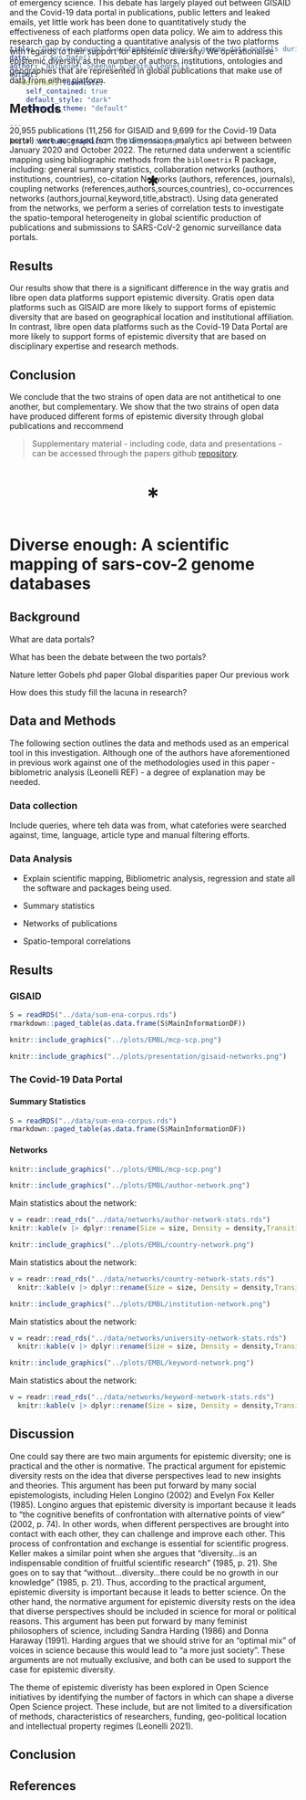 ```yaml
---
title: "Diverse enough? A systematic review of genome data portals during the sars-cov-2 pandemic"
date: "`r Sys.Date()`"
author: "Nathanael Sheehan & Sabina Leonelli"
output:
  rmdformats::downcute:
    self_contained: true
    default_style: "dark"
    downcute_theme: "default"

---
```



```r
knitr::include_graphics("../plots/dna.png")
```

<p style="text-align:center;font-size:3em;margin-bottom:-15vh"> <b>*</b></p>

<!-- GISAID is a global initiative that enables scientists to access genomic data of the SARS-CoV-2 virus. The platform has been praised for its efforts in enabling global collaboration, yet it has also come under fire for its strict open data policy which requires researchers to sign a data sharing agreement that limits how they can use and share this data.  -->


<!--  The covid-19 pandemic has highlighted the importance of open data sharing as it has allowed researchers to rapidly respond to the pandemic through rapid knowledge exchange.  -->

<!-- We find that GISAID is more effective at supporting epistemic di -->

# Abstract

## Background

Open data sharing is a central tenet of scientific research and has been shown to improve the quality of research, increase reproducibility, and support knowledge exchange.The two strains of open data - gratis or libre - are often described as antithetical to one another and have produced a fierce debate throughout the covid-19 pandemic among researchers concerned with what constitutes as responsible data sharing during a time of emergency science. This debate has largely played out between GISAID and the Covid-19 data portal in publications, public letters and leaked emails, yet little work has been done to quantitatively study the effectiveness of each platforms open data policy.  We aim to address this research gap by conducting a quantitative analysis of the two platforms with regards to their support for epistemic diversity. We operationalise epistemic diversity as the number of authors, institutions, ontologies and geographies that are represented in global publications that make use of data from either platform. 

## Methods

20,955 publications (11,256 for GISAID and 9,699 for the Covid-19 Data portal) were accessed from the dimensions analytics api between between January 2020 and October 2022. The returned data underwent a scientific mapping using bibliographic methods from the `biblometrix` R package, including: general summary statistics, collaboration networks (authors, institutions, countries), co-citation Networks (authors, references, journals), coupling networks (references,authors,sources,countries), co-occurrences networks (authors,journal,keyword,title,abstract). Using data generated from the networks, we perform a series of correlation tests to investigate the spatio-temporal heterogeneity in global scientific production of publications and submissions to SARS-CoV-2 genomic surveillance data portals.

## Results

Our results show that there is a significant difference in the way gratis and libre open data platforms support epistemic diversity. Gratis open data platforms such as GISAID are more likely to support forms of epistemic diversity that are based on geographical location and institutional affiliation. In contrast, libre open data platforms such as the Covid-19 Data Portal are more likely to support forms of epistemic diversity that are based on disciplinary expertise and research methods.

## Conclusion
We conclude that the two strains of open data are not antithetical to one another, but complementary. We show that the two strains of open data have produced different forms of epistemic diversity through global publications and reccommend 

> Supplementary material - including code, data and presentations - can be accessed through the papers github [repository](https://github.com/natesheehan/OPEN-GM/). 

<p style="text-align:center;font-size:3em"> <b>*</b></p>


# Diverse enough: A scientific mapping of sars-cov-2 genome databases 

## Background



What are data portals?



What has been the debate between the two portals?

Nature letter
Gobels phd paper
Global disparities paper
Our previous work

How does this study fill the lacuna in research?

## Data and Methods

The following section outlines the data and methods used as an emperical tool in this investigation. Although one of the authors have aforementioned in previous work against one of the methodologies used in this paper - biblometric analysis (Leonelli REF) - a degree of explanation may be needed. 

### Data collection

Include queries, where teh data was from, what catefories were searched against, time, language, article type and manual filtering efforts. 

### Data Analysis

- Explain scientific mapping, Bibliometric analysis, regression and state all the software and packages being used.

- Summary statistics

- Networks of publications

- Spatio-temporal correlations

## Results

### GISAID

```r
S = readRDS("../data/sum-ena-corpus.rds")
rmarkdown::paged_table(as.data.frame(S$MainInformationDF))
```

```r
knitr::include_graphics("../plots/EMBL/mcp-scp.png")
```


```r
knitr::include_graphics("../plots/presentation/gisaid-networks.png")
```

### The Covid-19 Data Portal

#### Summary Statistics

```r
S = readRDS("../data/sum-ena-corpus.rds")
rmarkdown::paged_table(as.data.frame(S$MainInformationDF))
```

#### Networks 

```r
knitr::include_graphics("../plots/EMBL/mcp-scp.png")
```


```r
knitr::include_graphics("../plots/EMBL/author-network.png")
```

Main statistics about the network:
```r
v = readr::read_rds("../data/networks/author-network-stats.rds")
knitr::kable(v |> dplyr::rename(Size = size, Density = density,Transitivity = transitivity, Diameter = diameter, Distance = distance, `Average path length` = avgpath) |> dplyr::mutate(Density = round(Density,2), Transitivity = round(Transitivity,2), Distance = round(Distance,2), `Average path length` = round(`Average path length`,2)))
```


```r
knitr::include_graphics("../plots/EMBL/country-network.png")
```

Main statistics about the network:
```r
v = readr::read_rds("../data/networks/country-network-stats.rds")
  knitr::kable(v |> dplyr::rename(Size = size, Density = density,Transitivity = transitivity, Diameter = diameter, Distance = distance, `Average path length` = avgpath) |> dplyr::mutate(Density = round(Density,2), Transitivity = round(Transitivity,2), Distance = round(Distance,2), `Average path length` = round(`Average path length`,2)))
```


```r
knitr::include_graphics("../plots/EMBL/institution-network.png")
```

Main statistics about the network:
```r
v = readr::read_rds("../data/networks/university-network-stats.rds")
  knitr::kable(v |> dplyr::rename(Size = size, Density = density,Transitivity = transitivity, Diameter = diameter, Distance = distance, `Average path length` = avgpath) |> dplyr::mutate(Density = round(Density,2), Transitivity = round(Transitivity,2), Distance = round(Distance,2), `Average path length` = round(`Average path length`,2)))
```


```r
knitr::include_graphics("../plots/EMBL/keyword-network.png")
```

Main statistics about the network:
```r
v = readr::read_rds("../data/networks/keyword-network-stats.rds")
  knitr::kable(v |> dplyr::rename(Size = size, Density = density,Transitivity = transitivity, Diameter = diameter, Distance = distance, `Average path length` = avgpath) |> dplyr::mutate(Density = round(Density,2), Transitivity = round(Transitivity,2), Distance = round(Distance,2), `Average path length` = round(`Average path length`,2)))
```

## Discussion

One could say there are two main arguments for epistemic diversity; one is practical and the other is normative. The practical argument for epistemic diversity rests on the idea that diverse perspectives lead to new insights and theories. This argument has been put forward by many social epistemologists, including Helen Longino (2002) and Evelyn Fox Keller (1985). Longino argues that epistemic diversity is important because it leads to “the cognitive benefits of confrontation with alternative points of view” (2002, p. 74). In other words, when different perspectives are brought into contact with each other, they can challenge and improve each other. This process of confrontation and exchange is essential for scientific progress. Keller makes a similar point when she argues that “diversity…is an indispensable condition of fruitful scientific research” (1985, p. 21). She goes on to say that “without…diversity…there could be no growth in our knowledge” (1985, p. 21). Thus, according to the practical argument, epistemic diversity is important because it leads to better science. On the other hand, the normative argument for epistemic diversity rests on the idea that diverse perspectives should be included in science for moral or political reasons. This argument has been put forward by many feminist philosophers of science, including Sandra Harding (1986) and Donna Haraway (1991). Harding argues that we should strive for an “optimal mix” of voices in science because this would lead to “a more just society”. These arguments are not mutually exclusive, and both can be used to support the case for epistemic diversity.

The theme of epistemic diveristy has been explored in Open Science initiatives by identifying the number of factors in which can shape a diverse Open Science project. These include, but are not limited to a diversification of methods, characteristics of researchers, funding, geo-political location and intellectual property regimes (Leonelli 2021).

## Conclusion

## References

<!-- Throughout the Covid-19 pandemic, genomic science was lauded as pursuing a utopian vision of global scientific co-ordination and collaboration in order to discover solutions for vaccines, hospital protocols and study the pathogen genetic mutations which shook the world. While in many ways, the increased volume, velocity and variety of genomic data sharing that happened in the height of the pandemic did indeed enable a fast track to SARS-Cov-2 solutionism, it is difficult to untangle the fields historical - and present - associations with both European and North American imperialism. Imperialist practices in genomic science embrace socio-scientifc paternalism, the invisibility of labour through the means of technology, and the dissonance among previously colonised countries and their colonising counterparts. This structure reinforces negative outcomes across space and time for and halt the process of building transparent data governance strategies. Such issues affect the vernacularisation of genomic science, the translation of data into knowledge and the way in which technology is deployed. The way in which genomic data is governed during a pandemic can have profound implications for how the science is used, and by whom. The SARS-CoV-2 pandemic has seen a dramatic increase in the use of genomic data, with initiatives such as the Global Initiative on Sharing All Influenza Data (GISAID) and the Covid-19 Data Portal being among the leading in facilitating open sharing of all kinds; sequence, patient metadata records ,photogenic trees, literature and much more*. Despite this seemingly aulurtistic image of science, there has been an on going debate questioning if these increased sharing may not be inclusive or diverse enough, and that existing inequalities among global scientific networks may be exacerbated. Following on from this line of inquiry, -->
